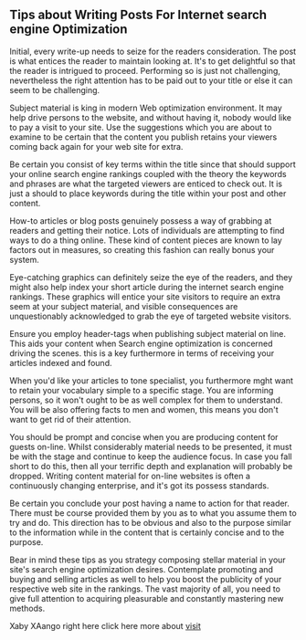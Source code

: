 ==Tips about Writing Posts For Internet search engine Optimization==
Initial, every write-up needs to seize for the readers consideration. The post is what entices the reader to maintain looking at. It's to get delightful so that the reader is intrigued to proceed. Performing so is just not challenging, nevertheless the right attention has to be paid out to your title or else it can seem to be challenging.


Subject material is king in modern Web optimization environment. It may help drive persons to the website, and without having it, nobody would like to pay a visit to your site. Use the suggestions which you are about to examine to be certain that the content you publish retains your viewers coming back again for your web site for extra.

Be certain you consist of key terms within the title since that should support your online search engine rankings coupled with the theory the keywords and phrases are what the targeted viewers are enticed to check out. It is just a should to place keywords during the title within your post and other content.

 

How-to articles or blog posts genuinely possess a way of grabbing at readers and getting their notice. Lots of individuals are attempting to find ways to do a thing online. These kind of content pieces are known to lay factors out in measures, so creating this fashion can really bonus your system.

 

Eye-catching graphics can definitely seize the eye of the readers, and they might also help index your short article during the internet search engine rankings. These graphics will entice your site visitors to require an extra seem at your subject material, and visible consequences are unquestionably acknowledged to grab the eye of targeted website visitors.

 

Ensure you employ header-tags when publishing subject material on line. This aids your content when Search engine optimization is concerned driving the scenes. this is a key furthermore in terms of receiving your articles indexed and found.

 

When you'd like your articles to tone specialist, you furthermore mght want to retain your vocabulary simple to a specific stage. You are informing persons, so it won't ought to be as well complex for them to understand. You will be also offering facts to men and women, this means you don't want to get rid of their attention.

 

You should be prompt and concise when you are producing content for guests on-line. Whilst considerably material needs to be presented, it must be with the stage and continue to keep the audience focus. In case you fall short to do this, then all your terrific depth and explanation will probably be dropped. Writing content material for on-line websites is often a continuously changing enterprise, and it's got its possess standards.

 

Be certain you conclude your post having a name to action for that reader. There must be course provided them by you as to what you assume them to try and do. This direction has to be obvious and also to the purpose similar to the information while in the content that is certainly concise and to the purpose.

 

Bear in mind these tips as you strategy composing stellar material in your site's search engine optimization desires. Contemplate promoting and buying and selling articles as well to help you boost the publicity of your respective web site in the rankings. The vast majority of all, you need to give full attention to acquiring pleasurable and constantly mastering new methods.

Xaby XAango right here  click here more about   [http://www.xaby.com/Search_Engine_Optimisation.html visit   ]